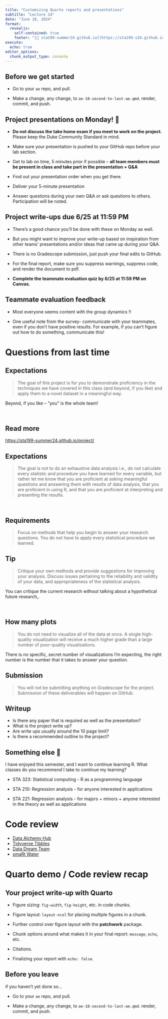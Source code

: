 ```yaml
---
title: "Customizing Quarto reports and presentations"
subtitle: "Lecture 24"
date: "June 18, 2024"
format: 
  revealjs:
    self-contained: true
    footer: "[🔗 sta199-summer24.github.io](https://sta199-s24.github.io/) &nbsp;·&nbsp; [❓ Ask on Ed](https://edstem.org/us/courses/59071/discussion/)"
execute: 
  echo: true
editor_options: 
  chunk_output_type: console
---
```



## Before we get started {.smaller}

::: question
-   Go to your `ae` repo, and pull.

-   Make a change, any change, to `ae-18-second-to-last-ae.qmd`.
    render, commit, and push.
:::


## Project presentations on Monday! 🥳 {.smaller}

- **Do not discuss the take home exam if you meet to work on the project.** Please keep the Duke Community Standard in mind. 

-   Make sure your presentation is pushed to your GitHub repo before your lab section.

-   Get to lab on time, 5 minutes prior if possible -- **all team members must be present in class and take part in the presentation + Q&A**

-   Find out your presentation order when you get there.

-   Deliver your 5-minute presentation 

-   Answer questions during your own Q&A or ask questions to others. Participation will be noted.


## Project write-ups due 6/25 at 11:59 PM

-   There's a good chance you'll be done with these on Monday as well.

-   But you might want to improve your write-up based on inspiration from other teams' presentations and/or ideas that came up during your Q&A.

-   There is no Gradescope submission, just push your final edits to GitHub.

- For the final report, make sure you suppress warnings, suppress code, and render the document to pdf. 

- **Complete the teammate evaluation quiz by 6/25 at 11:59 PM on Canvas.**



## Teammate evaluation feedback {.smaller}

- Most everyone seems content with the group dynamics !!

- One useful note from the survey- communicate with your teammates, even if you don't have positive results. For example, if you can't figure out how to do something, communicate this!






# Questions from last time

## Expectations {.smaller}

> The goal of this project is for you to demonstrate proficiency in the techniques we have covered in this class (and beyond, if you like) and apply them to a novel dataset in a meaningful way.

::: callout-note
Beyond, if you like -- "you" is the whole team!
:::

<br>

::: callout-important
## Read more

<https://sta199-summer24.github.io/project/>
:::

## Expectations {.smaller}

> The goal is not to do an exhaustive data analysis i.e., do not calculate every statistic and procedure you have learned for every variable, but rather let me know that you are proficient at asking meaningful questions and answering them with results of data analysis, that you are proficient in using R, and that you are proficient at interpreting and presenting the results.

<br>



## Requirements

> Focus on methods that help you begin to answer your research questions.
> You do not have to apply every statistical procedure we learned.

## Tip {.smaller}

> Critique your own methods and provide suggestions for improving your analysis.
> Discuss issues pertaining to the reliability and validity of your data, and appropriateness of the statistical analysis.

::: callout-tip
You can critique the current research without talking about a hypothetical future research,.
:::

<br>


## How many plots {.smaller}

> You do not need to visualize all of the data at once.
> A single high-quality visualization will receive a much higher grade than a large number of poor-quality visualizations.

::: callout-note
There is no specific, secret number of visualizations I'm expecting, the right number is the number that it takes to answer your question.
:::


## Submission {.smaller}

> You will not be submitting anything on Gradescope for the project.
> Submission of these deliverables will happen on GitHub.



## Writeup {.smaller}

::: question
-   Is there any paper that is required as well as the presentation?
-   What is the project write up?
-   Are write ups usually around the 10 page limit?
-   Is there a recommended outline to the project?
:::




## Something else 💛 {.smaller}

::: question
I have enjoyed this semester, and I want to continue learning R.
What classes do you recommend I take to continue my learning?
:::

-   STA 323: Statistical computing - R as a programming language

-   STA 210: Regression analysis - for anyone interested in applications

-   STA 221: Regression analysis - for majors + minors + anyone interested in the theory as well as applications

# Code review

-   [Data Alchemy Hub](https://github.com/sta199-s24/project-data_alch)
-   [Tidyverse Tibbles](https://github.com/sta199-s24/project-tidyverse_tibbles)
-   [Data Dream Team](https://github.com/sta199-s24/project-data_dream_team)
-   [smaRt Water](https://github.com/sta199-s24/project-smaRt_water)

# Quarto demo / Code review recap

## Your project write-up with Quarto {.smaller}

-   Figure sizing: `fig-width`, `fig-height`, etc. in code chunks.

-   Figure layout: `layout-ncol` for placing multiple figures in a chunk.

-   Further control over figure layout with the **patchwork** package.

-   Chunk options around what makes it in your final report: `message`, `echo`, etc.

-   Citations.

-   Finalizing your report with `echo: false`.


## Before you leave {.smaller}

if you haven't yet done so...

::: question
-   Go to your `ae` repo, and pull.

-   Make a change, any change, to `ae-18-second-to-last-ae.qmd`.
    render, commit, and push.
:::
